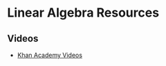 # Linear Algebra Resources

## Videos
* [Khan Academy Videos](https://www.khanacademy.org/math/linear-algebra/alternate-bases)


